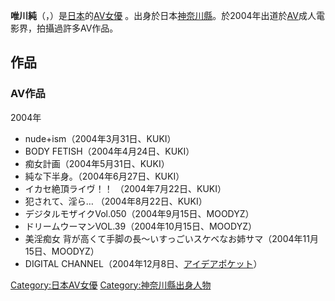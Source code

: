 {{unreferenced|time=2011-03-19T22:24:12+00:00}}
{{AV女優|
|モデル名=唯川 純
|ふりがな=ゆいかわ じゅん
|画像ファイル=
|別名=
|愛称=
|生年=1984
|生月=12
|生日=15
|出身地={{JPN}}・[[神奈川縣|神奈川縣]]
|血液型=A型
|時点=
|身長=164
|体重=
|バスト=82
|ウエスト=60
|ヒップ=89
|カップ=E
|股下=
|靴=
|身体備考=
|ジャンル=[[日本成人影片|AV]]
|AV出演期間=2004年 -
|活動備考=
|他の活動=
|その他=
}}
{{japanese|japanese=唯川純|kana=ゆいかわ　じゅん|romaji= }}
'''唯川純'''（{{lang-ja|あやなみ ゆう}}，{{bd|1984年|12月15日|||}}）是[[日本|日本]]的[[AV女優|AV女優]] 。出身於日本[[神奈川縣|神奈川縣]]。於2004年出道於[[AV|AV]]成人電影界，拍攝過許多AV作品。

== 作品 == 
=== AV作品 ===
;2004年
* nude+ism（2004年3月31日、KUKI）
* BODY FETISH（2004年4月24日、KUKI）
* 痴女計画（2004年5月31日、KUKI）
* 純な下半身。（2004年6月27日、KUKI）
* イカセ絶頂ライヴ！！ （2004年7月22日、KUKI）
* 犯されて、淫ら… （2004年8月22日、KUKI）
* デジタルモザイクVol.050（2004年9月15日、MOODYZ）
* ドリームウーマンVOL.39（2004年10月15日、MOODYZ）
* 美淫痴女 背が高くて手脚の長～いすっごいスケベなお姉サマ（2004年11月15日、MOODYZ）
* DIGITAL CHANNEL（2004年12月8日、[[アイデアポケット|アイデアポケット]]）



{{DEFAULTSORT:Yuikawa zyun}}
[[Category:日本AV女優|Category:日本AV女優]]
[[Category:神奈川縣出身人物|Category:神奈川縣出身人物]]


{{Pornstar-stub}}